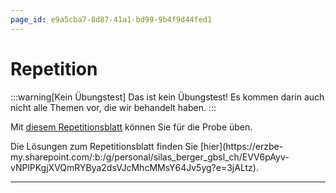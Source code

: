 ```yaml
---
page_id: e9a5cba7-8d87-41a1-bd99-9b4f9d44fed1
---
```


# Repetition
:::warning[Kein Übungstest]
Das ist kein Übungstest! Es kommen darin auch nicht alle Themen vor, die wir behandelt haben.
:::

Mit [diesem Repetitionsblatt](https://erzbe-my.sharepoint.com/:b:/g/personal/silas_berger_gbsl_ch/ES9Jdenh7zVDjKSQBbJv_z4B6wmKWSu1el4_sYtEZ6KqKg?e=H9mgvl) können Sie für die Probe üben.

<Solution id="a2026e21-3cad-46ff-838b-75c89ac83662" standalone>
Die Lösungen zum Repetitionsblatt finden Sie [hier](https://erzbe-my.sharepoint.com/:b:/g/personal/silas_berger_gbsl_ch/EVV6pAyv-vNPlPKgjXVQmRYBya2dsVJcMhcMMsY64Jv5yg?e=3jALtz).
</Solution>

---